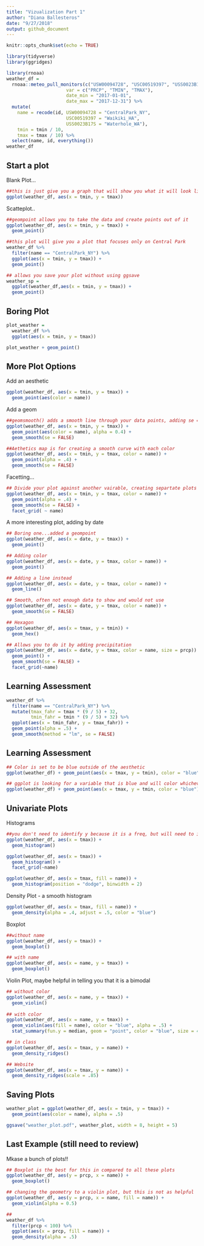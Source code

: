 ```yaml
---
title: "Vizualization Part 1"
author: "Diana Ballesteros"
date: "9/27/2018"
output: github_document
---
```


```r
knitr::opts_chunk$set(echo = TRUE)
```

```r
library(tidyverse)
library(ggridges)
```

```r
library(rnoaa)
weather_df = 
  rnoaa::meteo_pull_monitors(c("USW00094728", "USC00519397", "USS0023B17S"),
                      var = c("PRCP", "TMIN", "TMAX"), 
                      date_min = "2017-01-01",
                      date_max = "2017-12-31") %>%
  mutate(
    name = recode(id, USW00094728 = "CentralPark_NY", 
                      USC00519397 = "Waikiki_HA",
                      USS0023B17S = "Waterhole_WA"),
    tmin = tmin / 10,
    tmax = tmax / 10) %>%
  select(name, id, everything())
weather_df
```

## Start a plot 

Blank Plot...
```r
##this is just give you a graph that will show you what it will look like
ggplot(weather_df, aes(x = tmin, y = tmax))
```

Scatteplot..
```r

##geompoint allows you to take the data and create points out of it 
ggplot(weather_df, aes(x = tmin, y = tmax)) + 
  geom_point()
```

```r
##this plot will give you a plot that focuses only on Central Park 
weather_df %>% 
  filter(name == "CentralPark_NY") %>% 
  ggplot(aes(x = tmin, y = tmax)) + 
  geom_point()
```


```r
## allows you save your plot without using ggsave 
weather_sp = 
  ggplot(weather_df,aes(x = tmin, y = tmax)) + 
  geom_point()
```


## Boring Plot
```r
plot_weather = 
  weather_df %>%
  ggplot(aes(x = tmin, y = tmax)) 

plot_weather + geom_point()

```

## More Plot Options 
Add an aesthetic 
```r
ggplot(weather_df, aes(x = tmin, y = tmax)) + 
  geom_point(aes(color = name))
```

Add a geom
```r

##geomsmooth() adds a smooth line through your data points, adding se = FALSE turns off the standard error bars which he recommends that we use. Adding an alpha makes the points clearer to see
ggplot(weather_df, aes(x = tmin, y = tmax)) + 
  geom_point(aes(color = name), alpha = 0.4) +
  geom_smooth(se = FALSE)
```


```r
##Aethetics map is for creating a smooth curve with each color 
ggplot(weather_df, aes(x = tmin, y = tmax, color = name)) + 
  geom_point(alpha = .4) +
  geom_smooth(se = FALSE)
```

Facetting...
```r
## Divide your plot against another vairable, creating separtate plots for each variable  
ggplot(weather_df, aes(x = tmin, y = tmax, color = name)) + 
  geom_point(alpha = .4) +
  geom_smooth(se = FALSE) + 
  facet_grid( ~ name)
```

A more interesting plot, adding by date 
```r
## Boring one...added a geompoint
ggplot(weather_df, aes(x = date, y = tmax)) + 
  geom_point()

## Adding color
ggplot(weather_df, aes(x = date, y = tmax, color = name)) + 
  geom_point()

## Adding a line instead
ggplot(weather_df, aes(x = date, y = tmax, color = name)) + 
  geom_line()

## Smooth, often not enough data to show and would not use 
ggplot(weather_df, aes(x = date, y = tmax, color = name)) + 
  geom_smooth(se = FALSE) 

## Hexagon
ggplot(weather_df, aes(x = tmax, y = tmin)) + 
  geom_hex()
```

```r
## Allows you to do it by adding precipitation
ggplot(weather_df, aes(x = date, y = tmax, color = name, size = prcp)) + 
  geom_point() + 
  geom_smooth(se = FALSE) + 
  facet_grid(~name)
```
## Learning Assessment 
```r
weather_df %>% 
  filter(name == "CentralPark_NY") %>% 
  mutate(tmax_fahr = tmax * (9 / 5) + 32,
         tmin_fahr = tmin * (9 / 5) + 32) %>% 
  ggplot(aes(x = tmin_fahr, y = tmax_fahr)) +
  geom_point(alpha = .5) + 
  geom_smooth(method = "lm", se = FALSE)
```

## Learning Assessment 
```r
## Color is set to be blue outside of the aesthetic
ggplot(weather_df) + geom_point(aes(x = tmax, y = tmin), color = "blue")

## ggplot is looking for a variable that is blue and will color whichever 
ggplot(weather_df) + geom_point(aes(x = tmax, y = tmin, color = "blue"))
```

## Univariate Plots

Histograms
```r
##you don't need to identify y because it is a freq, but will need to identify x axis 
ggplot(weather_df, aes(x = tmax)) + 
  geom_histogram()
```

```r
ggplot(weather_df, aes(x = tmax)) + 
  geom_histogram() + 
  facet_grid(~name)
```

```r
ggplot(weather_df, aes(x = tmax, fill = name)) + 
  geom_histogram(position = "dodge", binwidth = 2)
```

Density Plot - a smooth histogram
```r
ggplot(weather_df, aes(x = tmax, fill = name)) + 
  geom_density(alpha = .4, adjust = .5, color = "blue")
```

Boxplot 

```r
##without name 
ggplot(weather_df, aes(y = tmax)) + 
  geom_boxplot()
```

```r

## with name 
ggplot(weather_df, aes(x = name, y = tmax)) + 
  geom_boxplot()
```

Violin Plot, maybe helpful in telling you that it is a bimodal 
```r
## without color 
ggplot(weather_df, aes(x = name, y = tmax)) + 
  geom_violin()
              
## with color 
ggplot(weather_df, aes(x = name, y = tmax)) + 
  geom_violin(aes(fill = name), color = "blue", alpha = .5) + 
  stat_summary(fun.y = median, geom = "point", color = "blue", size = 4)
```

```r
## in class
ggplot(weather_df, aes(x = tmax, y = name)) + 
  geom_density_ridges()

## Website 
ggplot(weather_df, aes(x = tmax, y = name)) + 
  geom_density_ridges(scale = .85)
```

## Saving Plots
```r
weather_plot = ggplot(weather_df, aes(x = tmin, y = tmax)) + 
  geom_point(aes(color = name), alpha = .5) 

ggsave("weather_plot.pdf", weather_plot, width = 8, height = 5)
```

## Last Example (still need to review)  
Mkase a bunch of plots!! 
```r
## Boxplot is the best for this in compared to all these plots
ggplot(weather_df, aes(y = prcp, x = name)) + 
  geom_boxplot()
```

```r
## changing the geometry to a violin plot, but this is not as helpful 
ggplot(weather_df, aes(y = prcp, x = name, fill = name)) + 
  geom_violin(alpha = 0.5)
```

```r
## 
weather_df %>% 
  filter(prcp < 100) %>% 
  ggplot(aes(x = prcp, fill = name)) + 
  geom_density(alpha = .5)
```

